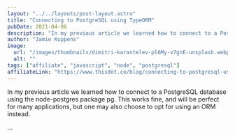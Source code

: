 ```yaml
---
layout: "../../layouts/post-layout.astro"
title: "Connecting to PostgreSQL using TypeORM"
pubDate: 2021-04-06
description: "In my previous article we learned how to connect to a PostgreSQL database using the node-postgres package pg. This works fine, and will be perfect for many applications, but one may also choose to opt for using an ORM instead."
author: "Jamie Kuppens"
image:
  url: "/images/thumbnails/dimitri-karastelev-pl6My-v7gnE-unsplash.webp"
  alt: ""
tags: ["affiliate", "javascript", "node", "postgresql"]
affiliateLink: "https://www.thisdot.co/blog/connecting-to-postgresql-using-typeorm"
---
```


In my previous article we learned how to connect to a PostgreSQL database using
the node-postgres package pg. This works fine, and will be perfect for many
applications, but one may also choose to opt for using an ORM instead.

...
